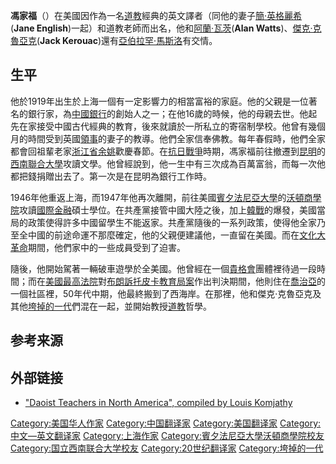 {{unreferenced|time=2011-09-08T01:50:28+00:00}}
'''馮家福'''（{{bd|1919年||1985年}}）在美國因作為一名[[道教|道教]]經典的英文譯者（同他的妻子[[簡·英格麗希|簡·英格麗希]]('''Jane English''')一起）和道教老師而出名，他和[[阿蘭·瓦茨|阿蘭·瓦茨]]('''Alan Watts''')、[[傑克·克魯亞克|傑克·克魯亞克]]('''Jack Kerouac''')還有[[亞伯拉罕·馬斯洛|亞伯拉罕·馬斯洛]]有交情。

== 生平 ==
他於1919年出生於上海一個有一定影響力的相當富裕的家庭。他的父親是一位著名的銀行家，為[[中國銀行|中國銀行]]的創始人之一；在他16歲的時候，他的母親去世。他起先在家接受中國古代經典的教育，後來就讀於一所私立的寄宿制學校。他曾有幾個月的時間受到英國[[領事|領事]]的妻子的教導。他們全家信奉佛教。每年春假時，他們全家都會回祖輩老家[[浙江省|浙江省]][[余姚|余姚]]歡慶春節。在[[抗日戰爭|抗日戰爭]]時期，馮家福前往撤遷到[[昆明|昆明]]的[[西南聯合大學|西南聯合大學]]攻讀文學。他曾經說到，他一生中有三次成為百萬富翁，而每一次他都把錢捐贈出去了。第一次是在昆明為銀行工作時。

1946年他重返上海，而1947年他再次離開，前往美國[[賓夕法尼亞大學|賓夕法尼亞大學]]的[[沃頓商學院|沃頓商學院]]攻讀[[國際金融|國際金融]]碩士學位。在共產黨接管中國大陸之後，加上[[韓戰|韓戰]]的爆發，美國當局的政策使得許多中國留學生不能返家。共產黨隨後的一系列政策，使得他全家乃至全中國的前途命運不那麼確定，他的父親便建議他，一直留在美國。而在[[文化大革命|文化大革命]]期間，他們家中的一些成員受到了迫害。

隨後，他開始駕著一輛破車遊學於全美國。他曾經在一個[[貴格會|貴格會]]團體裡待過一段時間；而在[[美國最高法院|美國最高法院]]對[[布朗訴托皮卡教育局案|布朗訴托皮卡教育局案]]作出判決期間，他則住在[[喬治亞|喬治亞]]的一個社區裡，50年代中期，他最終搬到了西海岸。在那裡，他和傑克·克魯亞克及其他[[垮掉的一代|垮掉的一代]]們混在一起，並開始教授[[道教|道教]]哲學。

== 参考来源 ==
{{Reflist}}

==外部链接==
*[https://web.archive.org/web/20070203104458/http://www.daoistcenter.org/Articles/Articles_pdf/Teachers.pdf "Daoist Teachers in North America", compiled by Louis Komjathy]

{{Authority control}}
{{DEFAULTSORT:Feng, Gia-Fu}}
[[Category:美国华人作家|Category:美国华人作家]]
[[Category:中国翻译家|Category:中国翻译家]]
[[Category:美国翻译家|Category:美国翻译家]]
[[Category:中文—英文翻译家|Category:中文—英文翻译家]]
[[Category:上海作家|Category:上海作家]]
[[Category:賓夕法尼亞大學沃頓商學院校友|Category:賓夕法尼亞大學沃頓商學院校友]]
[[Category:国立西南联合大学校友|Category:国立西南联合大学校友]]
[[Category:20世纪翻译家|Category:20世纪翻译家]]
[[Category:垮掉的一代|Category:垮掉的一代]]